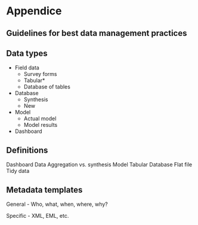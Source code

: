# Appendice {#appendices}

## Guidelines for best data management practices

## Data types

* Field data
     * Survey forms
     * Tabular*
     * Database of tables
* Database 
     * Synthesis
     * New
* Model
     * Actual model
     * Model results
* Dashboard

## Definitions

Dashboard
Data
Aggregation vs. synthesis
Model
Tabular
Database
Flat file
Tidy data

## Metadata templates

General - Who, what, when, where, why?

Specific - XML, EML, etc.
